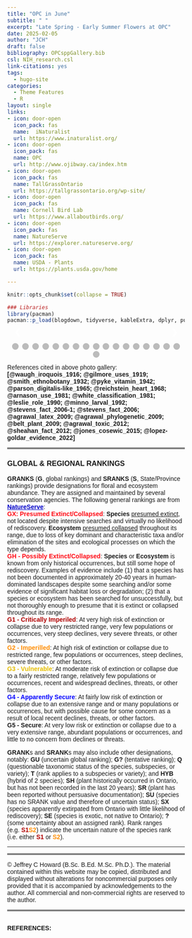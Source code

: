 ```yaml
---
title: "OPC in June"
subtitle: " "
excerpt: "Late Spring - Early Summer Flowers at OPC"
date: 2025-02-05
author: "JCH"
draft: false
bibliography: OPCsppGallery.bib
csl: NIH_research.csl
link-citations: yes
tags:
  - hugo-site
categories:
  - Theme Features
  - R
layout: single
links:
- icon: door-open
  icon_pack: fas
  name:  iNaturalist
  url: https://www.inaturalist.org/
- icon: door-open
  icon_pack: fas
  name: OPC
  url: http://www.ojibway.ca/index.htm
- icon: door-open
  icon_pack: fas
  name: TallGrassOntario
  url: https://tallgrassontario.org/wp-site/
- icon: door-open
  icon_pack: fas
  name: Cornell Bird Lab
  url: https://www.allaboutbirds.org/
- icon: door-open
  icon_pack: fas
  name: NatureServe
  url: https://explorer.natureserve.org/
- icon: door-open
  icon_pack: fas
  name: USDA - Plants
  url: https://plants.usda.gov/home

---
```


<style type="text/css">

* {box-sizing:border-box}
body {font-family: Verdana, sans-serif; margin:0}
.mySlides {display: none}
img {vertical-align: middle;}


/* ======================= */
/* SlideShow container CSS */
/* ======================= */

.slideshow-container {
  max-width: 600px;
  position: relative;
  margin: auto;
  }

/* ========================== */
/* Hide the images by default */
/* ========================== */

.mySlides {
  display: none;
  }

/* ======================== */
/*  Next & previous buttons */
/* ======================== */

.prev, .next {
  cursor: pointer;
  position: absolute;
  top: 50%;
  width: auto;
  margin-top: -22px;
  padding: 16px;
  color: white;
  font-weight: bold;
  font-size: 18px;
  transition: 0.6s ease;
  border-radius: 0 3px 3px 0;
  user-select: none;
  }

/* ================================ */
/* Position: "next button" to right */
/* ================================ */

.next {
  right: 0;
  border-radius: 3px 0 0 3px;
  }

/* ====================================================== */
/* On hover: black bkgd color with little bit see-through */
/* ====================================================== */

.prev:hover, .next:hover {
  background-color: rgba(0,0,0,0.8);
  }


/* ====================== */
/* Caption Container text */
/* ====================== */

.caption-container {
  font-size: 14px;
  text-align: left;
  background-color: rgb(240,240,240);
  padding: 5px 5px;
  color: white;
}


/* ===================== */
/* Number text (1/10 etc) */
/* ===================== */

.numbertext {
  color: #f2f2f2;
  font-size: 12px;
  padding: 8px 12px;
  position: absolute;
  top: 0;
  }

/* =========================== */
/*   Dots/bullets/indicators   */
/* =========================== */

.dot {
  cursor: pointer;
  height: 15px;
  width: 15px;
  margin: 0 2px;
  background-color: #bbb;
  border-radius: 50%;
  display: inline-block;
  transition: background-color 0.6s ease;
  }

.active, .dot:hover {
  background-color: #717171;
  }


/* ==================== */
/*   Fading animation   */
/* ==================== */

.fade {
  animation-name: fade;
  animation-duration: 1.5s;
  }

@keyframes fade {
  from {opacity: .4}
  to {opacity: 1}
  }


/* =============================== */
/*          CSS for Links          */
/* =============================== */

a.one:link {color: rgb(0, 0, 200);}
a.one:visited {color: rgb(192, 20, 172);}
a.one:hover {color: rgb(255, 20, 100);}


/* ============================== */
/*     CSS for stylizing text     */
/* ============================== */

#Blk { font-weight: bold; color: rgb(0, 0, 0); }
#blk { color: rgb(0, 0, 0); }
#Red { font-weight: bold; color: rgb(255, 10, 20); }
#Dred { font-weight: bold; color: rgb(175, 0, 0); }
#Or { font-weight: bold; color: rgb(255, 140, 0); }
#Gold { font-weight: bold; color: rgb(230, 190, 0); }
#Gr2 { font-weight: bold; color: rgb(25, 150, 25); }
#Teal { font-weight: bold; color: rgb(60, 180, 180); }
#Blue { font-weight: bold; color: blue; }
#Glacialb { font-weight: bold; color: rgb(54, 139, 193); }
#Violet { font-weight: bold; color: rgb(180, 73, 255); }
#Purple { font-weight: bold; color: rgb(150, 0, 255); }
#Magenta { font-weight: bold; color: rgb(255, 0, 255); }
#Salmon { font-weight: bold; color: rgb(255, 140, 160); }
#Silver { font-weight: bold; color: rgb(192, 192, 192); }
#Gray { font-weight: bold; color: rgb(155, 155, 155); }
#Rust { font-weight: bold; color: rgb(183, 65, 14); }
#Dbr { font-weight: bold; color: rgb(100, 20, 20); }

</style>


```r
knitr::opts_chunk$set(collapse = TRUE)

### Libraries
library(pacman)
pacman::p_load(blogdown, tidyverse, kableExtra, dplyr, purrr, bibtex, citr, htmlwidgets, htmltools)

```


<!-- Slideshow container -->
<div class="slideshow-container">

<!-- Full-width images with number and caption text -->
<div class="mySlides fade">
<div class="numbertext">1 / 18</div>
<img src="images/June2010FoxgloveBT.jpg" alt="" width="100%"/>
<div class="caption-container"><p id="caption"><span id="blk"><i>Penstemon digitalis</i>, commonly known as <b><a class="one" href="https://www.inaturalist.org/taxa/81942-Penstemon-digitalis" target="_blank" title="Go to iNaturalist">Foxglove beard-tongue</a></b> (<span id="Blue">S4</span>, <b>G5</b>), is a native perennial forb and member of the family <i>Plantaginaceae</i>. It grows in full sun and moist sandy soils (i.e. meadows, prairies, fields, and open woodlands) and each flower is attached via a short stem (i.e. <b>pedicel</b>) to a much larger multi-branched (i.e. <b>panicle</b>) <b>inflorescence</b> (i.e. group of flowers). Thin delicate reddish purple lines mark the lower surface of the white corolla (i.e. nectar guides for pollinators). The flower also has five curving tubular <b>stamens</b>, four of which are black tipped, and a prominent <b>staminode</b> (i.e. sterile <b>stamen</b>) bearing yellowish hairs (i.e. hence the name &ldquo;<i>beard-tongue</i>&rdquo;). Ecologically the plant is a food source for many types of pollinators, including butterflies, bees, and hummingbirds.</span></p></div>
</div>


<div class="mySlides fade">
<div class="numbertext">2 / 18</div>
<img src="images/June2010_CmMkwd_LMkwdB.jpg" alt="" width="100%"/>
<div class="caption-container"><p id="caption"><span id="blk"><i>Asclepias syriaca</i> (<b>S5</b>, <b>G5</b>), also known as <b><a class="one" href="https://www.inaturalist.org/taxa/47911-Asclepias-syriaca" target="_blank" title="Go to iNaturalist">Common Milkweed</a></b>, and <i>Tetraopes tetrophthalmusis</i> (<b>S5</b>, <b>G5</b>), commonly referred to as <b><a class="one" href="https://www.inaturalist.org/taxa/118559-Tetraopes-tetrophthalmus" target="_blank" title="Go to iNaturalist">Red Milkweed Beetles</a></b> (inset image). The plant is a native perennial forb that produces a characteristic milky white latex when damaged (<b>Stevens</b> 2006). The latex contains not only <b><a class="one" href="https://opc-project.netlify.app/project/pnps" target="_blank" title="Go to PNP section">isoprene</a></b> (i.e. carbon monomer of natural rubber) but also toxic compounds such as <b><a class="one" href="https://opc-project.netlify.app/project/pnps" target="_blank" title="Go to PNP section">cardiac glycosides</a></b> (<b>Agrawal and Konno</b> 2009). Many insect species (over 400) that feed on <i>Asclepias</i> spp. like the larva of the <b>Monarch butterfly</b> (<i>Danaus plexippus</i>) and <b>Red Milkweed Beetles</b> store toxic cardenolides in their tissues to ward off predators (<b>Parson</b> 1965, <b>Reichstein</b> et. al. 1968, <b>Agrawal</b> et. al. 2012, <b>Lopez-Goldar</b> et. al. 2022). Both <b>Waugh</b> (1916) and <b>Gilmore</b> (1919) also mentioned that First Nations People use different parts of the plant as food (i.e. young sprouts, floral buds, and young green fruit pods).</span></p></div>
</div>


<div class="mySlides fade">
<div class="numbertext">3 / 18</div>
<img src="images/June2010_CarolinaRose.jpg" alt="" width="100%"/>
<div class="caption-container"><p id="caption"><span id="blk"><i>Rosa carolina</i> (<span id="Blue">S4</span>, <b>G5</b>), commonly known as <b><a class="one" href="https://www.inaturalist.org/taxa/129196-Rosa-carolina" target="_blank" title="Go to iNaturalist">Carolina Rose</a></b> or <b>Pasture Rose</b>, is a native perennial shrub and member of the family <i>Rosaceae</i>. The fragrant flowers have five light pink petals and a showy yellow centre sporting over 100 stamens. Unlike some related species (<i>R. palustris</i> and <i>R. virginiana</i>) the needle-like thorns on this rose species are straight not curved. It can be found in thickets and open woodlands. <b>Arnason</b> et. al. 1981 mentions that the buds of some species of <b>Roses</b> (e.g. <i>R. virginiana</i>) were occasional eaten by the <b>Ojibwa</b>. Today we known that <b>rose hips</b>, the accessory fruit produced by these flowers, are a rich source of <b><a class="one" href="https://fdc.nal.usda.gov/food-details/168998/nutrients" target="_blank" title="Go to USDA">vitamin C</a></b> (<b>Pyke</b> and <b>Melville</b> 1942).</span></p></div>
</div>


<div class="mySlides fade">
<div class="numbertext">4 / 18</div>
<img src="images/June2010_Erigeron_annuus.jpg" alt="" width="100%"/>
<div class="caption-container"><p id="caption"><span id="blk"><i>Erigeron strigosus</i> (<b>S5</b>, <b>G5</b>), commonly known as <b><a class="one" href="https://www.inaturalist.org/taxa/76942-Erigeron-strigosus" target="_blank" title="Go to iNaturalist">Daisy Fleabane</a></b>, is a native forb and member of the family <i>Asteraceae</i>. The flowers are composed of multiple (50-100) <b>ray florets</b> (usually white) and a central yellow <b>disc floret</b>. Apparently they exhibit a certain degree of morphological plasticity and are therefore often mistaken for other closely related <b>Fleabanes</b> such as <i>Erigeron annuus</i>. However, the leaves of this plant are simple, narrow, and generally smooth along the margins. They also become smaller as you ascend the plant. In addition, the stems are <b>strigose</b> (i.e. hairs pressed against stem, upwards and not outwards as is typical of <i>Erigeron annuus</i>) or minutely <b>strigose</b> (i.e. <b>strigilose</b>).</span></p></div>
</div>


<div class="mySlides fade">
<div class="numbertext">5 / 18</div>
<img src="images/June2010_ColicRoot.jpg" alt="" width="100%"/>
<div class="caption-container"><p id="caption"><span id="blk"><i>Aletris farinosa</i> (<span id="Or">S2</span>, <b>G5</b>), commonly referred to as <b><a class="one" href="https://www.inaturalist.org/taxa/158161-Aletris-farinosa" target="_blank" title="Go to iNaturalist">White-tubed Colicroot</a></b> is a native perennial forb and member of the family <i>Nartheciaceae</i>. The plant has a relatively long (2-3 ft.) leafless flowering stalk that is topped by a spike-like cluster of small beautiful creamy white cylindrical flowers. <b>White</b> and <b>Madany</b> (1981) noted that <i>A. farinosa</i> was one of a few characteristic (indicator) species of <sup>&dagger;</sup>mesic sandy prairies (Note: <sup>&dagger;</sup>moisture-substrate classification scheme used to characterize local floral communities). Unfortunately <b>COSEWIC</b> (2015) lists the species as highly threatened and no existing habitat is regulated under current provincial law. <b>COSEWIC</b> (2015) estimates that there are only ~14,600 plants, mostly (~93%) located within a 12 km<sup>2</sup> area of Essex county. All existing sub-populations are imperilled due to the continued fragmentation and loss of habitat.</span></p></div>
</div>


<div class="mySlides fade">
<div class="numbertext">6 / 18</div>
<img src="images/June2010_HoaryVervain.jpg" alt="" width="100%"/>
<div class="caption-container"><p id="caption"><span id="blk"><i>Verbena stricta</i> (<span id="Blue">S4</span>, <b>G5</b>), commonly known as <b><a class="one" href="https://www.inaturalist.org/taxa/63319-Verbena-stricta" target="_blank" title="Go to iNaturalist">Hoary Vervain</a></b>, is a native perennial that is fairly common in central and eastern parts of North America. The lavender flowers have 5 petals of unequal size and shape (Note: 2 large lateral lobes and a notch lobe on the bottom). The seeds (i.e. tiny nutlets) generated by the plant are an important food resource for many small birds and mammals.</span></p></div>
</div>


<div class="mySlides fade">
<div class="numbertext">7 / 18</div>
<img src="images/June2010_HStrkOrMkweed.jpg" alt="" width="100%"/>
<div class="caption-container"><p id="caption"><span id="blk"><i>Asclepias tuberosa</i> (<span id="Blue">S4</span>, <b>G5</b>), commonly known as <b><a class="one" href="https://www.inaturalist.org/taxa/47912-Asclepias-tuberosa" target="_blank" title="Go to iNaturalist">Butterfly weed</a></b> or <b>Orange Milkweed</b>, and the butterfly <i>Satyrium edwardsii</i> (<span id="Blue">S4</span>, <span id="Blue">G4</span>), commonly known as <b><a class="one" href="https://www.inaturalist.org/taxa/81566-Satyrium-edwardsii" target="_blank" title="Go to iNaturalist">Edwards' hairstreak</a></b>. The plant is a native perennial forb and an important food resource for many pollinating insects, most notably butterflies (<b>Stevens</b> 2006). First Nations People used the roots of the plant to treat respiratory illnesses (i.e. aka: <b>Pleuresy root</b>). According to <b>Gilmore</b> (1919) the &ldquo;<i>...root was eaten raw for bronchial and pulmonary trouble</i>&rdquo;. It's also interesting to note that the concentration of <b><a class="one" href="https://opc-project.netlify.app/project/pnps" target="_blank" title="Go to PNP section">cardiac glycosides</a></b> within the leaves of <i>A. tuberosa</i> are much lower than those found in other milkweed species (<b>Agrawal</b> et. al 2009), which may help to explain why it is not the preferred host plant of <b>Monarch butterflies</b>. <i>S. edwardsii</i> feeding on <b>Butterfly weed</b> is a common site at <b>OPC</b> due in part to the presence of oaks since their larvae feed on <i>Quercus</i> species. The distinguishing features of this butterfly include the row of white-rimmed spots on the underside and the prominent orange mark along the inner margin of the hind-wing.</span></p></div>
</div>


<div class="mySlides fade">
<div class="numbertext">8 / 18</div>
<img src="images/June2010_MichLily2.jpg" alt="" width="100%"/>
<div class="caption-container"><p id="caption"><span id="blk"><i>Lilium michiganense</i> (<span id="Blue">S4</span>, <b>G5</b>), commonly referred to as <b><a class="one" href="https://www.inaturalist.org/taxa/223671-Lilium-michiganense" target="_blank" title="Go to iNaturalist">Michigan Lily</a></b>, is one of the most beautiful native perennials forbs at <b>OPC</b>. It is a member of the family <i>Liliaceae</i> and can be found in Tallgrass prairies, lake shores and wet woodland margins. The bright orange flowers sport dark brown spots and prominent re-flexed petals. The whorled leaf arrangement just below the inflorescence helps distinguish it from other similar looking exotic lily species.</span></p></div>
</div>


<div class="mySlides fade">
<div class="numbertext">9 / 18</div>
<img src="images/June2010_PMilkweed2.jpg" alt="" width="100%"/>
<div class="caption-container"><p id="caption"><span id="blk"><i>Asclepias purpurascens</i> (<span id="Dred">S1</span>, <span id="Blue">G4</span>), commonly known as <b><a class="one" href="https://www.inaturalist.org/taxa/125380-Asclepias-purpurascens" target="_blank" title="Go to iNaturalist">Purple Milkweed</a></b>, is a rare native herbaceous plant of eastern and central North America that prefers partial shade. A notably feature of this plant is the colour transitions (i.e. turns a darker purple) the flower undergoes as it matures (Note: darker older umbel on the right).</span></p></div>
</div>


<div class="mySlides fade">
<div class="numbertext">10 / 18</div>
<img src="images/June2010_PSpLobelia.jpg" alt="" width="100%"/>
<div class="caption-container"><p id="caption"><span id="blk"><i>Lobelia spicata</i> (<span id="Blue">S4</span>, <b>G5</b>) commonly known as <b><a class="one" href="https://www.inaturalist.org/taxa/128839-Lobelia-spicata" target="_blank" title="Go to iNaturalist">Pale-spiked Lobelia</a></b>, is a native forb of North America and member of the bellflower family (<i>Campanulaceae</i>).</span></p></div>
</div>


<div class="mySlides fade">
<div class="numbertext">11 / 18</div>
<img src="images/June2010_YIndigo_DkWg.jpg" alt="" width="100%"/>
<div class="caption-container"><p id="caption"><span id="blk"><i>Baptisia tinctoria</i> (<span id="Dred">S1</span>, <b>G5</b>), commonly referred to as <b><a class="one" href="https://www.inaturalist.org/taxa/81897-Baptisia-tinctoria" target="_blank" title="Go to iNaturalist">Eastern Wild Indigo</a></b>, and <i>Erynnis baptisiae</i> (<span id="Blue">S4</span>, <b>G5</b>) otherwise known as <b><a class="one" href="https://www.inaturalist.org/taxa/58478-Erynnis-baptisiae" target="_blank" title="Go to iNaturalist">Wild Indigo Duskywing</a></b>. This native perennial shrubby plant is a member of the family <i>Fabaceae</i>. First Nations People used the bark and roots of the plant to treat wounds (<b>Belt</b> 2009).</span></p></div>
</div>


<div class="mySlides fade">
<div class="numbertext">12 / 18</div>
<img src="images/June2010OhioSpiderwort.jpg" alt="" width="100%"/>
<div class="caption-container"><p id="caption"><span id="blk"><i>Tradescantia ohiensis</i> (<span id="Or">S2</span>, <b>G5</b>), commonly known as <b><a class="one" href="https://www.inaturalist.org/taxa/79383-Tradescantia-ohiensis" target="_blank" title="Go to iNaturalist">Ohio Spiderwort</a></b>, is a native perennial forb and member of the Dayflowers family <i>Commelinaceae</i>. The smooth leaves of this plant wrap around the stem and have a parallel vein structure. The beautiful blue-violet flowers have three rounded petals and six bright yellow anthers. They form small clusters close to the stems with only a few flowers in bloom at any one time.</span></p></div>
</div>


<div class="mySlides fade">
<div class="numbertext">13 / 18</div>
<img src="images/June2010_SprDogbane2.jpg" alt="" width="100%"/>
<div class="caption-container"><p id="caption"><span id="blk"><i>Apocynum androsaemifolium</i> (<b>S5</b>, <b>G5</b>), commonly known as <b><a class="one" href="https://www.inaturalist.org/taxa/47359-Apocynum-androsaemifolium" target="_blank" title="Go to iNaturalist">Spreading Dogbane</a></b>, is a native perennial forb and member of the dogbane family <i>Apocynaceae</i>. Similar to milkweeds the smooth stems of this plant exude a milky sap when broken that contains toxic <b><a class="one" href="https://opc-project.netlify.app/project/pnps" target="_blank" title="Go to PNP section">cardiac glycosides</a></b>. Pairs of white pinkish flowers emerge from small stalks (see above) that can generate long thin seed pods filled with silky-haired seeds.</span></p></div>
</div>


<div class="mySlides fade">
<div class="numbertext">14 / 18</div>
<img src="images/June2010_GSwollowtail.jpg" alt="" width="100%"/>
<div class="caption-container"><p id="caption"><span id="blk"><i>Papilio cresphontes</i> (<b>S5</b>, <b>G5</b>), commonly known as the <b><a class="one" href="https://www.inaturalist.org/taxa/85024-Heraclides-cresphontes" target="_blank" title="Go to iNaturalist">Eastern Giant Swallowtail</a></b>, is the largest butterfly in North America. There notable wingspan (i.e. upwards of 18 cm in females) makes them powerful flyers and they are considered pests to citrus farmers (i.e. larvae eat young tree foliage). The larva deter predators by employing camouflage (i.e. mimic bird droppings) and an <b>osmeterium</b>. The latter is an inflatable orange-red Y-shaped organ located behind the head that secretes foul smelling compounds that wards off invertebrate predators (<b>Leslie</b> and <b>Berenbaum</b> 1990, <b>Minno</b> and </b>Emmel 1992).</span></p></div>
</div>


<div class="mySlides fade">
<div class="numbertext">15 / 18</div>
<img src="images/June2010_WgLythrum2.jpg" alt="" width="100%"/>
<div class="caption-container"><p id="caption"><span id="blk"><i>Lythrum alatum</i> (<span id="Gold">S3</span>, <b>G5</b>), commonly known as <b><a class="one" href="https://www.inaturalist.org/taxa/128998-Lythrum-alatum" target="_blank" title="Go to iNaturalist">Winged Loosestrife</a></b>, is a provincially rare native perennial plant and member of the family <i>Lythraceae</i>. The six pink petals have a striking magenta central vein, and six stamens tipped by dark purple anthers. It prefers low lying wet areas as evidenced by this specimen, which was found in open wet field close to the Detroit river.</span></p></div>
</div>


<div class="mySlides fade">
<div class="numbertext">16 / 18</div>
<img src="images/June2010_EFoxsnake.jpg" alt="" width="100%"/>
<div class="caption-container"><p id="caption"><span id="blk">
<i>Pantherophis vulpinus</i> (<span id="Gold">S3</span>, <b>G5</b>), commonly known as the <b><a class="one" href="https://www.inaturalist.org/taxa/320680-Pantherophis-vulpinus" target="_blank" title="Go to iNaturalist">Eastern Fox Snake</a></b>, is a rare and <u>threatened species</u> (<b><a class="one" href="https://www.iucnredlist.org/species/90069683/90069697" target="_blank" title="Go to IUCN">Hammerson 2019</a></b>) of rat snake and member of the family <i>Colubridae</i>. It is a relatively large but docile snake (i.e. adults upwards of 1.83 metres in length) that is golden brown in colour with dark brown spots. This non-venomous constrictor can shake its tail in dry leaves if threatened (i.e. mimics sound of a rattlesnake), and also emit a musky odour (i.e. hence the name).</span></p></div>
</div>


<div class="mySlides fade">
<div class="numbertext">17 / 18</div>
<img src="images/June2010StJohnWort.jpg" alt="" width="100%"/>
<div class="caption-container"><p id="caption"><span id="blk">
<i>Hypericum perforatum</i> (<b>SE5</b>, <b>G5</b>), commonly known as <b><a class="one" href="https://www.inaturalist.org/taxa/56077-Hypericum-perforatum" target="_blank" title="Go to iNaturalist">St. John's wort</a></b>, is an exotic perennial forb that was introduced to North America from the Old World. Its bright yellow flowers have five petals, each bearing tiny black coloured dot-like glands along their margins. They also have many prominent yellow stamens flaring our from the centre of the flower. The species earned its &ldquo;<i>perforatum</i>&rdquo; name by having many small translucent leaf glands that are clearly visible when the leaf is held up to the sun. Although exotic and invasive to disturbed areas its extensive root system does help to control soil erosion. It's also a good source of nectar for many pollinating insects (<b>Sheahan</b> 2012).</span></p></div>
</div>


<div class="mySlides fade">
<div class="numbertext">18 / 18</div>
<img src="images/June2010_GrSpFritillary2.jpg" alt="" width="100%"/>
<div class="caption-container"><p id="caption"><span id="blk"><i>Speyeria cybele</i> (<b>S5</b>, <b>G5</b>), commonly known as the <b><a class="one" href="https://www.inaturalist.org/taxa/1456562-Argynnis-cybele" target="_blank" title="Go to iNaturalist">Great Spangled Fritillary butterfly</a></b>, is a native butterfly species and member of the family <i>Nymphalidae</i>. It has orange coloured wings with a series of dorsal black markings (dashes, crescents) on both the fore-wing and hind-wing. On the ventral side there is a notable yellow band and multiple triangular silver spots close to the edge of the hind-wing that help distinguish it from other closely related Fritillary butterflies such as <i>Speyeria aphrodite</i> (<b><a class="one" href="https://www.inaturalist.org/taxa/1456585-Argynnis-aphrodite" target="_blank" title="Go to iNaturalist">Aphrodite Fritillary</a></b>).</span></p></div>
</div>


<!-- Next and previous buttons -->
<a class="prev" onclick="plusSlides(-1)">&#10094;</a>
<a class="next" onclick="plusSlides(1)">&#10095;</a>

</div>

<br>

<!-- The dots/circles -->
<div style="text-align:center">
  <span class="dot" onclick="currentSlide(1)"></span>
  <span class="dot" onclick="currentSlide(2)"></span>
  <span class="dot" onclick="currentSlide(3)"></span>
  <span class="dot" onclick="currentSlide(4)"></span>
  <span class="dot" onclick="currentSlide(5)"></span>
  <span class="dot" onclick="currentSlide(6)"></span>
  <span class="dot" onclick="currentSlide(7)"></span>
  <span class="dot" onclick="currentSlide(8)"></span>
  <span class="dot" onclick="currentSlide(9)"></span>
  <span class="dot" onclick="currentSlide(10)"></span>
  <span class="dot" onclick="currentSlide(11)"></span>
  <span class="dot" onclick="currentSlide(12)"></span>
  <span class="dot" onclick="currentSlide(13)"></span>
  <span class="dot" onclick="currentSlide(14)"></span>
  <span class="dot" onclick="currentSlide(15)"></span>
  <span class="dot" onclick="currentSlide(16)"></span>
  <span class="dot" onclick="currentSlide(17)"></span>
  <span class="dot" onclick="currentSlide(18)"></span>
</div>


<!-- Java Script -->
<script>

<!-- Show first slide -->
let slideIndex = 1;
showSlides(slideIndex);

<!-- calling function to move to nth slide and show that slide. -->
function plusSlides(n) {
  showSlides(slideIndex += n);
  }

<!-- Sets slideIndex to n and then shows the nth slide. -->
function currentSlide(n) {
  showSlides(slideIndex = n);
  }

<!-- Inside showSlides function declare an empty variable i -->
<!-- Look in HTML for elements with class designations mySlides and dot -->
<!-- If end of list is reached set slideIndex back to 1. -->
<!-- If go backwards past first slide go to end slide (slides.length) -->
<!-- then set the display style of all slides to none (n = 0) -->
<!-- to remove all slides from the DOM (hides them) -->
function showSlides(n) {
  let i;
  let slides = document.getElementsByClassName("mySlides");
  let dots = document.getElementsByClassName("dot");
  if (n > slides.length) {slideIndex = 1}    
  if (n < 1) {slideIndex = slides.length}
  for (i = 0; i < slides.length; i++) {
    slides[i].style.display = "none";  
  }
<!-- Remove "active" class from all elements with "dot" as their class -->
  for (i = 0; i < dots.length; i++) {
    dots[i].className = dots[i].className.replace(" active", "");
  }
<!-- Set display style of slideIndex - 1 to block, -->
<!-- making it effectively visible (previously set to 'none') -->
<!-- and add active class to the dot of index slideIndex-1. -->
  slides[slideIndex-1].style.display = "block";  
  dots[slideIndex-1].className += " active";
  }

</script>

References cited in above photo gallery: <b>[@waugh_iroquois_1916; @gilmore_uses_1919; @smith_ethnobotany_1932; @pyke_vitamin_1942; @parson_digitalis-like_1965; @reichstein_heart_1968; @arnason_use_1981; @white_classification_1981; @leslie_role_1990; @minno_larval_1992; @stevens_fact_2006-1; @stevens_fact_2006; @agrawal_latex_2009; @agrawal_phylogenetic_2009; @belt_plant_2009; @agrawal_toxic_2012; @sheahan_fact_2012; @jones_cosewic_2015; @lopez-goldar_evidence_2022]</b>


<hr style="border:2px solid gray">


<div align=center><h3>GLOBAL & REGIONAL RANKINGS</h3></div>

**GRANKS** (**G**, global rankings) and **SRANKS** (**S**, State/Province rankings) provide designations for floral and ecosystem abundance. They are assigned and maintained by several conservation agencies. The following general rankings are from **<a class="one" href="https://explorer.natureserve.org/AboutTheData/DataTypes/ConservationStatusCategories" target="_blank" title="Go to NatureServe">NatureServe</a>**:  
<span id="Red">GX: Presumed Extinct/Collapsed</span>: **Species** <u>presumed extinct</u>, not located despite intensive searches and virtually no likelihood of rediscovery. **Ecosystem** <u>presumed collapsed</u> throughout its range, due to loss of key dominant and characteristic taxa and/or elimination of the sites and ecological processes on which the type depends.  
<span id="Red">GH - Possibly Extinct/Collapsed</span>: **Species** or **Ecosystem** is known from only historical occurrences, but still some hope of rediscovery. Examples of evidence include (1) that a species has not been documented in approximately 20-40 years in human-dominated landscapes despite some searching and/or some evidence of significant habitat loss or degradation; (2) that a species or ecosystem has been searched for unsuccessfully, but not thoroughly enough to presume that it is extinct or collapsed throughout its range.  
<span id="Dred">G1 - Critically Imperiled</span>: At very high risk of extinction or collapse due to very restricted range, very few populations or occurrences, very steep declines, very severe threats, or other factors.  
<span id="Or">G2 - Imperilled</span>: At high risk of extinction or collapse due to restricted range, few populations or occurrences, steep declines, severe threats, or other factors.  
<span id="Gold">G3 - Vulnerable</span>: At moderate risk of extinction or collapse due to a fairly restricted range, relatively few populations or occurrences, recent and widespread declines, threats, or other factors.  
<span id="Blue">G4 - Apparently Secure</span>: At fairly low risk of extinction or collapse due to an extensive range and or many populations or occurrences, but with possible cause for some concern as a result of local recent declines, threats, or other factors.  
<b>G5 - Secure</b>: At very low risk or extinction or collapse due to a very extensive range, abundant populations or occurrences, and little to no concern from declines or threats.  

**GRANK**s and **SRANK**s may also include other designations, notably: **GU** (uncertain global ranking); **G?** (tentative ranking); **Q** (questionable taxonomic status of the species, subspecies, or variety); **T** (rank applies to a subspecies or variety); and **HYB** (hybrid of 2 species); **SH** (plant historically occurred in Ontario, but has not been recorded in the last 20 years); **SR** (plant has been reported without persuasive documentation); **SU** (species has no SRANK value and therefore of uncertain status); **SX** (species apparently extirpated from Ontario with little likelihood of rediscovery); **SE** (species is exotic, not native to Ontario); **?** (some uncertainty about an assigned rank). Rank ranges (e.g. <span id="Dred">S1</span><span id="Or">S2</span>) indicate the uncertain nature of the species rank (i.e. either <span id="Dred">S1</span> or <span id="Or">S2</span>).  


---

<hr style="border:2px solid gray">

<!--------------------------------------------------------------------->
&copy; Jeffrey C Howard (B.Sc. B.Ed. M.Sc. Ph.D.). The material contained within this website may be copied, distributed and displayed without alterations for noncommercial purposes only provided that it is accompanied by acknowledgements to the author. All commercial and non-commercial rights are reserved to the author.  
<!--------------------------------------------------------------------->

<hr style="border:2px solid gray">


<a id="Refs"></a>  
**REFERENCES:**  

<script src='https://storage.ko-fi.com/cdn/scripts/overlay-widget.js'></script>
<script>
  kofiWidgetOverlay.draw('jch274202227', {
    'type': 'floating-chat',
    'floating-chat.donateButton.text': 'Help Support',
    'floating-chat.donateButton.background-color': '#00b9fe',
    'floating-chat.donateButton.text-color': '#fff'
  });
</script>

